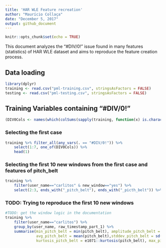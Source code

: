 ```yaml
---
title: 'HAR WLE Feature recreation'
author: "Maurício Collaça"
date: "December 5, 2017"
output: github_document
---
```


```r
knitr::opts_chunk$set(echo = TRUE)
```

This document analyzes the "#DIV/0!" issue found in many features (statistics) of HAR WLE dataset and aims to reproduce the feature creation process.

## Data loading
```r
library(dplyr)
training <- read.csv("pml-training.csv", stringsAsFactors = FALSE)
testing <- read.csv("pml-testing.csv", stringsAsFactors = FALSE)
```

## Training Variables containing "#DIV/0!"

```r
(DIV0Cols <- names(which(colSums(sapply(training, function(x) is.character(x) & x=="#DIV/0!")) > 0)))
```

### Selecting the first case
```r
training %>% filter_all(any_vars(. == "#DIV/0!")) %>%
    select(1:7, one_of(DIV0Cols)) %>%
    head(1)
```

### Selecting the first 10 new windows from the first case and features of pitch_belt
```r
training %>%
    filter(user_name=="carlitos" & new_window=="yes") %>%
    select(2:3, ends_with("_pitch_belt"), ends_with("_picth_belt")) %>% slice(1:10) %>% knitr::kable()
```

### TODO: Trying to reproduce the first 10 new windows
```r
#TODO: get the window logic in the documentation
training %>%
    filter(user_name=="carlitos") %>%
    group_by(user_name, raw_timestamp_part_1) %>%
    summarise(min_pitch_belt = min(pitch_belt), amplitude_pitch_belt = max(pitch_belt) - min(pitch_belt),
              avg_pitch_belt = mean(pitch_belt),stddev_pitch_belt = sd(pitch_belt), var_pitch_belt = var(pitch_belt),
              kurtosis_pitch_belt = e1071::kurtosis(pitch_belt), max_pitch_belt = max(pitch_belt)) %>% slice(1:10) %>% knitr::kable()
```

